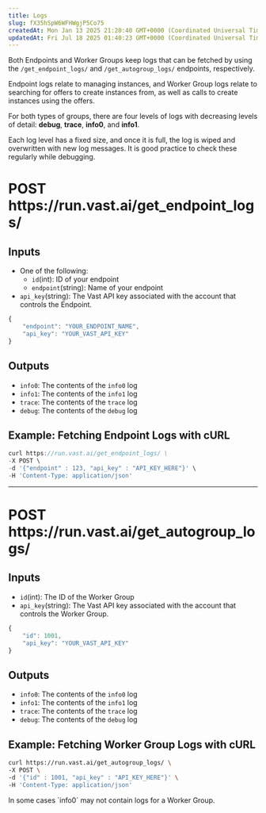 ```yaml
---
title: Logs
slug: fX35hSpW6WFHWgjP5Co75
createdAt: Mon Jan 13 2025 21:20:40 GMT+0000 (Coordinated Universal Time)
updatedAt: Fri Jul 18 2025 01:40:23 GMT+0000 (Coordinated Universal Time)
---
```


Both Endpoints and Worker Groups keep logs that can be fetched by using the `/get_endpoint_logs/` and `/get_autogroup_logs/` endpoints, respectively.

Endpoint logs relate to managing instances, and Worker Group logs relate to searching for offers to create instances from, as well as calls to create instances using the offers.&#x20;

For both types of groups, there are four levels of logs with decreasing levels of detail: **debug**, **trace**, **info0**, and **info1**.

<Warning>
  Each log level has a fixed size, and once it is full, the log is wiped and overwritten with new log messages. It is good practice to check these regularly while debugging.
</Warning>

# POST https\://run.vast.ai/get\_endpoint\_logs/

## Inputs

- One of the following:
  - `id`(int): ID of your endpoint
  - `endpoint`(string): Name of your endpoint
- `api_key`(string): The Vast API key associated with the account that controls the Endpoint.

```javascript
{
    "endpoint": "YOUR_ENDPOINT_NAME",
    "api_key": "YOUR_VAST_API_KEY"
}
```

## Outputs

- `info0`: The contents of the `info0` log
- `info1`: The contents of the `info1` log
- `trace`: The contents of the `trace` log
- `debug`: The contents of the `debug` log

## Example: Fetching Endpoint Logs with cURL

```javascript
curl https://run.vast.ai/get_endpoint_logs/ \
-X POST \
-d '{"endpoint" : 123, "api_key" : "API_KEY_HERE"}' \
-H 'Content-Type: application/json'
```

***

# POST https\://run.vast.ai/get\_autogroup\_logs/

## Inputs

- `id`(int): The ID of the Worker Group
- `api_key`(string): The Vast API key associated with the account that controls the Worker Group.

```javascript
{
    "id": 1001,
    "api_key": "YOUR_VAST_API_KEY"
}
```

## Outputs

- `info0`: The contents of the `info0` log
- `info1`: The contents of the `info1` log
- `trace`: The contents of the `trace` log
- `debug`: The contents of the `debug` log

## Example: Fetching Worker Group Logs with cURL

```bash
curl https://run.vast.ai/get_autogroup_logs/ \
-X POST \
-d '{"id" : 1001, "api_key" : "API_KEY_HERE"}' \
-H 'Content-Type: application/json'
```

<Warning>
  In some cases `info0` may not contain logs for a Worker Group.
</Warning>

